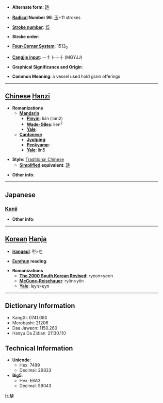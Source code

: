 * '''Alternate form''': [[琏]]

* '''[[Wiktionary:Chinese radical index| Radical]] Number 96''': [[Wiktionary:Chinese radical index 玉|玉]]+11 strokes

* '''[[Wiktionary:Chinese total strokes index|Stroke number]]''': [[Wiktionary:Chinese total strokes index 15|15]]

* '''Stroke order''': 

* '''[[Wiktionary:Chinese four corner index|Four-Corner System]]''': 1513<sub>0</sub>

* '''[[Wiktionary:Chinese Cangjie index|Cangjie input]]''': 一土卜十十 (MGYJJ)

* '''Graphical Significance and Origin''': 

* '''Common Meaning''': a vessel used hold grain offerings

----

== [[Chinese]] [[Hanzi]] ==

* '''Romanizations'''
** '''[[Mandarin]]'''
*** '''[[Pinyin]]''': lián (lian2)
*** '''[[Wade-Giles]]''': lien<sup>2</sup>
*** '''[[Yale]]''': 
** '''[[Cantonese]]'''
*** '''[[Jyutping]]''':
*** '''[[Penkyamp]]''': 
*** '''[[Yale]]''': lin5

* '''Style''': [[Traditional Chinese]] 
** '''[[Simplified Chinese|Simplified]] equivalent''': [[琏]]

* '''Other info''': 

----

==Japanese==
===[[Kanji]]===
{{kanji|on readings=[[りん]] (rin)|kun readings=[[うつわ]] (utsuwa)}}

* '''Other info''':  

----

== [[Korean]] [[Hanja]] ==

* '''[[Hangeul]]''': 련>연

* '''[[Eumhun]] reading''': 

* '''Romanizations'''
** '''[[The 2000 South Korean Revised Romanization|The 2000 South Korean Revised]]''': ryeon>yeon
** '''[[McCune-Reischauer]]''': ryŏn>yŏn
** '''[[Yale]]''': leyn>eyn

----

== Dictionary Information ==

* KangXi: 0741.080
* Morobashi: 21206
* Dae Jaweon: 1150.260
* Hanyu Da Zidian: 21130.110

== Technical Information ==

* '''Unicode''':
** Hex: 7489
** Decimal: 29833
* '''Big5''':
** Hex: E6A3
** Decimal: 59043

[[fr:璉]]